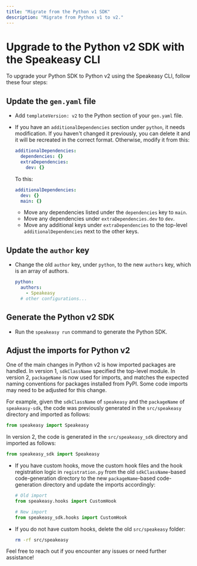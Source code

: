 ```yaml
---
title: "Migrate from the Python v1 SDK"
description: "Migrate from Python v1 to v2."
---
```


# Upgrade to the Python v2 SDK with the Speakeasy CLI

To upgrade your Python SDK to Python v2 using the Speakeasy CLI, follow these four steps:

## Update the `gen.yaml` file

- Add `templateVersion: v2` to the Python section of your `gen.yaml` file.
- If you have an `additionalDependencies` section under `python`, it needs modification. If you haven't changed it previously, you can delete it and it will be recreated in the correct format. Otherwise, modify it from this:

     ```yaml
     additionalDependencies:
       dependencies: {}
       extraDependencies:
         dev: {}
     ```

     To this:

     ```yaml
     additionalDependencies:
       dev: {}
       main: {}
     ```

  - Move any dependencies listed under the `dependencies` key to `main`.
  - Move any dependencies under `extraDependencies.dev` to `dev`.
  - Move any additional keys under `extraDependencies` to the top-level `additionalDependencies` next to the other keys.

## Update the `author` key

- Change the old `author` key, under `python`, to the new `authors` key, which is an array of authors.

     ```yaml
     python:
       authors:
         - Speakeasy
       # other configurations...
     ```

## Generate the Python v2 SDK

- Run the `speakeasy run` command to generate the Python SDK.

## Adjust the imports for Python v2

One of the main changes in Python v2 is how imported packages are handled. In version 1, `sdkClassName` specified the top-level module. In version 2, `packageName` is now used for imports, and matches the expected naming conventions for packages installed from PyPI. Some code imports may need to be adjusted for this change.

For example, given the `sdkClassName` of `speakeasy` and the `packageName` of `speakeasy-sdk`, the code was previously generated in the `src/speakeasy` directory and imported as follows:

```python
from speakeasy import Speakeasy
```

In version 2, the code is generated in the `src/speakeasy_sdk` directory and imported as follows:

```python
from speakeasy_sdk import Speakeasy
```

- If you have custom hooks, move the custom hook files and the hook registration logic in `registration.py` from the old `sdkClassName`-based code-generation directory to the new `packageName`-based code-generation directory and update the imports accordingly:

     ```python
     # Old import
     from speakeasy.hooks import CustomHook

     # New import
     from speakeasy_sdk.hooks import CustomHook
     ```

- If you do not have custom hooks, delete the old `src/speakeasy` folder:

     ```sh
     rm -rf src/speakeasy
     ```

Feel free to reach out if you encounter any issues or need further assistance!
